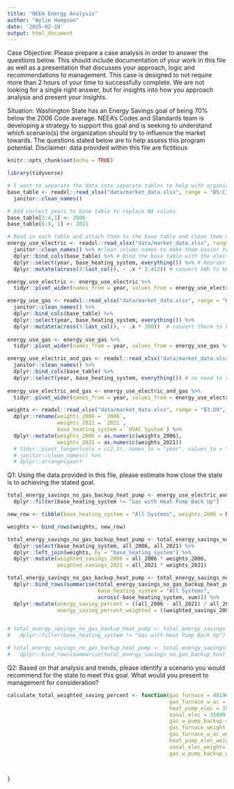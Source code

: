 ```yaml
---
title: "NEEA Energy Analysis"
author: "Wylie Hampson"
date: '2025-02-19'
output: html_document
---
```


Case Objective:
Please prepare a case analysis in order to answer the questions below.
This should include documentation of your work in this file as well as a presentation that discusses your approach, logic and recommendations to management.
This case is designed to not require more than 2 hours of your time to successfully complete.  We are not looking for a single right answer, but for insights into how you approach analysis and present your insights.

Situation:
Washington State has an Energy Savings goal of being 70% below the 2006 Code average. NEEA's Codes and Standards team is developing a strategy to support this goal and is seeking to understand which scenario(s) the organization should try to influence the market towards.
The questions stated below are to help assess this program potential.
Disclaimer:  data provided within this file are fictitious 

```r
knitr::opts_chunk$set(echo = TRUE)

library(tidyverse)
```

```r
# I want to separate the data into separate tables to help with organization
base_table <- readxl::read_xlsx("data/market_data.xlsx", range = "B5:C14", sheet = "Energy Use") %>% dplyr::rename(year = Code) %>% 
  janitor::clean_names()

# Add correct years to base table to replace NA values
base_table[2:4,1] <- 2006
base_table[6:9, 1] <- 2021

# Read in each table and attach them to the base table and clean them up. I'm also going to convert all tables to kBtu to compare similar units.
energy_use_electric <- readxl::read_xlsx("data/market_data.xlsx", range = "D5:J14", sheet = "Energy Use") %>% 
  janitor::clean_names() %>% #clean column names to make them easier to work with
  dplyr::bind_cols(base_table) %>% # Bind the base table with the electric table.
  dplyr::select(year, base_heating_system, everything()) %>% # Reorder columns.
  dplyr::mutate(across(3:last_col(), ~ .x * 3.412)) # convert kWh to kBtu

energy_use_electric <- energy_use_electric %>% 
  tidyr::pivot_wider(names_from = year, values_from = energy_use_electric %>% select(-year, -base_heating_system) %>% names(), names_sep = "_")

energy_use_gas <- readxl::read_xlsx("data/market_data.xlsx", range = "K5:M14", sheet = "Energy Use") %>% 
  janitor::clean_names() %>% 
  dplyr::bind_cols(base_table) %>% 
  dplyr::select(year, base_heating_system, everything()) %>% 
  dplyr::mutate(across(3:last_col(), ~ .x * 100))  # convert therm to kBtu
  
energy_use_gas <- energy_use_gas %>% 
  tidyr::pivot_wider(names_from = year, values_from = energy_use_gas %>% select(-year, -base_heating_system) %>% names(), names_sep = "_")

energy_use_electric_and_gas <- readxl::read_xlsx("data/market_data.xlsx", range = "N5:T14", sheet = "Energy Use") %>% 
  janitor::clean_names() %>% 
  dplyr::bind_cols(base_table) %>% 
  dplyr::select(year, base_heating_system, everything()) # no need to convert, already in kBtu
  
energy_use_electric_and_gas <- energy_use_electric_and_gas %>% 
  tidyr::pivot_wider(names_from = year, values_from = energy_use_electric_and_gas %>% select(-year, -base_heating_system) %>% names(), names_sep = "_")

weights <- readxl::read_xlsx("data/market_data.xlsx", range = "B3:D9", sheet = "Weights") %>% dplyr::slice(-1) %>% 
  dplyr::rename(weights_2006 = `2006`,
                weights_2021 = `2021`,
                base_heating_system = `HVAC System`) %>% 
  dplyr::mutate(weights_2006 = as.numeric(weights_2006),
                weights_2021 = as.numeric(weights_2021))
  # tidyr::pivot_longer(cols = c(2,3), names_to = "year", values_to = "value") %>% 
  # janitor::clean_names() %>% 
  # dplyr::arrange(year)
```

Q1: Using the data provided in this file, please estimate how close the state is to achieving the stated goal.

```r
total_energy_savings_no_gas_backup_heat_pump <- energy_use_electric_and_gas %>% 
  dplyr::filter(base_heating_system != "Gas with Heat Pump Back Up")

new_row <- tibble(base_heating_system = "All Systems", weights_2006 = NA, weights_2021 = NA)

weights <- bind_rows(weights, new_row)

total_energy_savings_no_gas_backup_heat_pump <- total_energy_savings_no_gas_backup_heat_pump %>%
  dplyr::select(base_heating_system, all_2006, all_2021) %>% 
  dplyr::left_join(weights, by = "base_heating_system") %>% 
  dplyr::mutate(weighted_savings_2006 = all_2006 * weights_2006,
                weighted_savings_2021 = all_2021 * weights_2021)

total_energy_savings_no_gas_backup_heat_pump <- total_energy_savings_no_gas_backup_heat_pump %>% 
  dplyr::bind_rows(summarise(total_energy_savings_no_gas_backup_heat_pump, 
                             base_heating_system = "All Systems", 
                             across(-base_heating_system, sum))) %>% 
  dplyr::mutate(energy_saving_percent = ((all_2006 - all_2021) / all_2006) * 100,
                energy_saving_percent_weighted = ((weighted_savings_2006 - weighted_savings_2021) / weighted_savings_2006) * 100)


# total_energy_savings_no_gas_backup_heat_pump <- total_energy_savings %>% 
#   dplyr::filter(base_heating_system != "Gas with Heat Pump Back Up")

# total_energy_savings_no_gas_backup_heat_pump <- total_energy_savings_no_gas_backup_heat_pump %>% 
#   dplyr::bind_rows(summarise(total_energy_savings_no_gas_backup_heat_pump, base_heating_system = "All Systems", across(-base_heating_system, sum)))
```

Q2: Based on that analysis and trends, please identify a scenario you would recommend for the state to meet this goal. What would you present to management for consideration?

```r

calculate_total_weighted_saving_percent <- function(gas_furnace = 40196.08,
                                                    gas_furnace_w_ac = 41558.87,
                                                    heat_pump_elec = 35619.49,
                                                    zonal_elec = 35099.94,
                                                    gas_w_pump_backup = 34272.75,
                                                    gas_furnace_weight = 0.08,
                                                    gas_furnace_w_ac_weight = 0.04,
                                                    heat_pump_elec_weight = 0.81,
                                                    zonal_elec_weight= 0.07,
                                                    gas_w_pump_backup_weight = 0) {
  
  
  
}

```
